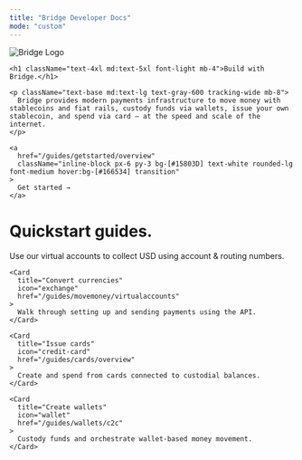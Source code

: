 ```yaml
---
title: "Bridge Developer Docs"
mode: "custom"
---
```


<div className="bg-gradient-to-b from-[#d4f2ef] via-[#f7fafc] to-white text-center text-gray-900">
  <div className="max-w-4xl mx-auto px-6 pt-6 pb-4">
    <img
      src="/logo/bridge_logo.png"
      alt="Bridge Logo"
      className="h-10 mb-6 select-none pointer-events-none mx-auto"
      draggable="false"
    />

    <h1 className="text-4xl md:text-5xl font-light mb-4">Build with Bridge.</h1>

    <p className="text-base md:text-lg text-gray-600 tracking-wide mb-8">
      Bridge provides modern payments infrastructure to move money with stablecoins and fiat rails, custody funds via wallets, issue your own stablecoin, and spend via card — at the speed and scale of the internet.
    </p>

    <a
      href="/guides/getstarted/overview"
      className="inline-block px-6 py-3 bg-[#15803D] text-white rounded-lg font-medium hover:bg-[#166534] transition"
    >
      Get started →
    </a>
  </div>
</div>

<div className="max-w-4xl mx-auto">
  <h1 className="text-4xl md:text-5xl font-light mb-4">Quickstart guides.</h1>

  <Columns cols={4}>
    <Card
      title="Accept fiat payments"
      icon="dollar-sign"
      href="/guides/movemoney/virtualaccounts"
    >
      Use our virtual accounts to collect USD using account & routing numbers.
    </Card>

    <Card
      title="Convert currencies"
      icon="exchange"
      href="/guides/movemoney/virtualaccounts"
    >
      Walk through setting up and sending payments using the API.
    </Card>

    <Card
      title="Issue cards"
      icon="credit-card"
      href="/guides/cards/overview"
    >
      Create and spend from cards connected to custodial balances.
    </Card>

    <Card
      title="Create wallets"
      icon="wallet"
      href="/guides/wallets/c2c"
    >
      Custody funds and orchestrate wallet-based money movement.
    </Card>
  </Columns>
</div>
